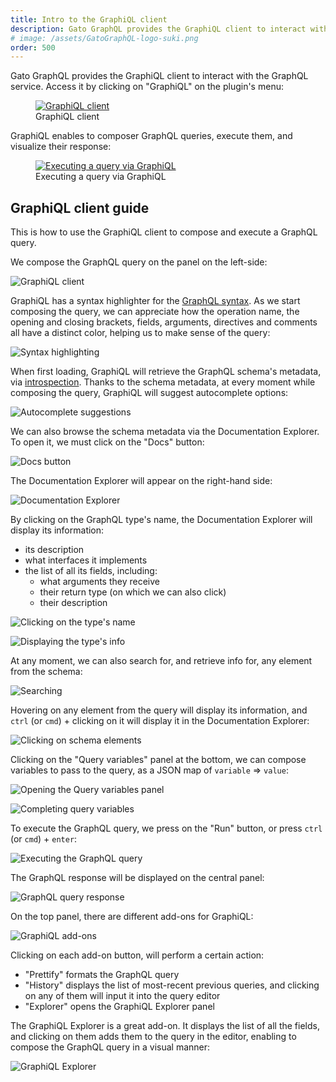 ```yaml
---
title: Intro to the GraphiQL client
description: Gato GraphQL provides the GraphiQL client to interact with the GraphQL service.
# image: /assets/GatoGraphQL-logo-suki.png
order: 500
---
```


Gato GraphQL provides the GraphiQL client to interact with the GraphQL service. Access it by clicking on "GraphiQL" on the plugin's menu:

<figure><a href="/assets/guides/downstream/wp-admin-graphiql.png" target="_blank"><img src="/assets/guides/downstream/wp-admin-graphiql.png" alt="GraphiQL client" loading="lazy"></a><figcaption>GraphiQL client</figcaption></figure>

GraphiQL enables to composer GraphQL queries, execute them, and visualize their response:

<figure><a href="/assets/features/graphiql-with-explorer.gif" target="_blank"><img src="/assets/features/graphiql-with-explorer.gif" alt="Executing a query via GraphiQL" loading="lazy"></a><figcaption>Executing a query via GraphiQL</figcaption></figure>

## GraphiQL client guide

This is how to use the GraphiQL client to compose and execute a GraphQL query.

We compose the GraphQL query on the panel on the left-side:

![GraphiQL client](/assets/guides/downstream/clients/graphiql-compose-query.png "GraphiQL client")

GraphiQL has a syntax highlighter for the [GraphQL syntax](https://graphql.org/learn/queries/). As we start composing the query, we can appreciate how the operation name, the opening and closing brackets, fields, arguments, directives and comments all have a distinct color, helping us to make sense of the query:

![Syntax highlighting](/assets/guides/downstream/clients/graphiql-syntax.png "Syntax highlighting")

When first loading, GraphiQL will retrieve the GraphQL schema's metadata, via [introspection](https://graphql.org/learn/introspection/). Thanks to the schema metadata, at every moment while composing the query, GraphiQL will suggest autocomplete options:

![Autocomplete suggestions](/assets/guides/downstream/clients/graphiql-autocomplete.png "Autocomplete suggestions")

We can also browse the schema metadata via the Documentation Explorer. To open it, we must click on the "Docs" button:

![Docs button](/assets/guides/downstream/clients/graphiql-docs-btn.png "Docs button")

The Documentation Explorer will appear on the right-hand side:

![Documentation Explorer](/assets/guides/downstream/clients/graphiql-docs.png "Documentation Explorer")

By clicking on the GraphQL type's name, the Documentation Explorer will display its information:

- its description
- what interfaces it implements
- the list of all its fields, including:
  - what arguments they receive
  - their return type (on which we can also click)
  - their description

![Clicking on the type's name](/assets/guides/downstream/clients/graphiql-docs-type-name.png "Clicking on the type's name")

![Displaying the type's info](/assets/guides/downstream/clients/graphiql-docs-type-info.png "Displaying the type's info")

At any moment, we can also search for, and retrieve info for, any element from the schema:

![Searching](/assets/guides/downstream/clients/graphiql-docs-search.png "Searching")

Hovering on any element from the query will display its information, and `ctrl` (or `cmd`) + clicking on it will display it in the Documentation Explorer:

![Clicking on schema elements](/assets/guides/downstream/clients/graphiql-docs-ctrlclick.png "Clicking on schema elements")

Clicking on the "Query variables" panel at the bottom, we can compose variables to pass to the query, as a JSON map of `variable` => `value`:

![Opening the Query variables panel](/assets/guides/downstream/clients/graphiql-queryvariables-panel.png "Opening the Query variables panel")

![Completing query variables](/assets/guides/downstream/clients/graphiql-queryvariables.png "Completing query variables")

To execute the GraphQL query, we press on the "Run" button, or press `ctrl` (or `cmd`) + `enter`:

![Executing the GraphQL query](/assets/guides/downstream/clients/graphiql-docs-run-btn.png "Executing the GraphQL query")

The GraphQL response will be displayed on the central panel:

![GraphQL query response](/assets/guides/downstream/clients/graphiql-response.png "GraphQL query response")

On the top panel, there are different add-ons for GraphiQL:

![GraphiQL add-ons](/assets/guides/downstream/clients/graphiql-addons.png "GraphiQL add-ons")

Clicking on each add-on button, will perform a certain action:

- "Prettify" formats the GraphQL query
- "History" displays the list of most-recent previous queries, and clicking on any of them will input it into the query editor
- "Explorer" opens the GraphiQL Explorer panel

The GraphiQL Explorer is a great add-on. It displays the list of all the fields, and clicking on them adds them to the query in the editor, enabling to compose the GraphQL query in a visual manner:

![GraphiQL Explorer](/assets/guides/downstream/clients/graphiql-explorer.gif "GraphiQL Explorer")
